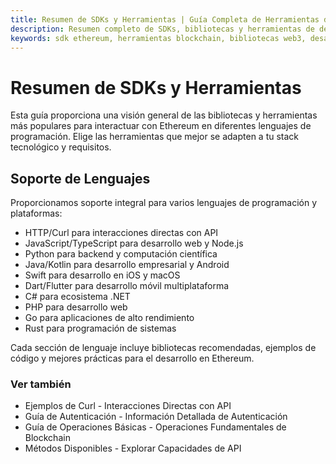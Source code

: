 ```yaml
---
title: Resumen de SDKs y Herramientas | Guía Completa de Herramientas de Desarrollo para Ethereum
description: Resumen completo de SDKs, bibliotecas y herramientas de desarrollo disponibles para el desarrollo de blockchain Ethereum en todos los principales lenguajes de programación y plataformas
keywords: sdk ethereum, herramientas blockchain, bibliotecas web3, desarrollo ethereum, desarrollo blockchain, herramientas dapp, bibliotecas ethereum, herramientas de contratos inteligentes, sdk blockchain, programación ethereum, ethereum multiplataforma, ethereum multi-lenguaje
---
```


# Resumen de SDKs y Herramientas

Esta guía proporciona una visión general de las bibliotecas y herramientas más populares para interactuar con Ethereum en diferentes lenguajes de programación. Elige las herramientas que mejor se adapten a tu stack tecnológico y requisitos.

## Soporte de Lenguajes

Proporcionamos soporte integral para varios lenguajes de programación y plataformas:

- <Link to="/docs/ethereum/tools/curl" title="Ejemplos para interacciones directas con API HTTP con nodos Ethereum">HTTP/Curl</Link> para interacciones directas con API
- <Link to="/docs/ethereum/tools/javascript-typescript" title="Guía de bibliotecas JavaScript y TypeScript para desarrollo en Ethereum">JavaScript/TypeScript</Link> para desarrollo web y Node.js
- <Link to="/docs/ethereum/tools/python" title="Guía de bibliotecas Python para desarrollo de blockchain Ethereum">Python</Link> para backend y computación científica
- <Link to="/docs/ethereum/tools/java-kotlin" title="Guía de bibliotecas Java y Kotlin para desarrollo Ethereum basado en JVM">Java/Kotlin</Link> para desarrollo empresarial y Android
- <Link to="/docs/ethereum/tools/swift" title="Guía de bibliotecas Swift para desarrollo Ethereum en iOS y macOS">Swift</Link> para desarrollo en iOS y macOS
- <Link to="/docs/ethereum/tools/dart-flutter" title="Guía de herramientas Dart y Flutter para aplicaciones Ethereum multiplataforma">Dart/Flutter</Link> para desarrollo móvil multiplataforma
- <Link to="/docs/ethereum/tools/csharp" title="Guía de bibliotecas C# y .NET para desarrollo en Ethereum">C#</Link> para ecosistema .NET
- <Link to="/docs/ethereum/tools/php" title="Guía de bibliotecas y herramientas PHP para desarrollo en Ethereum">PHP</Link> para desarrollo web
- <Link to="/docs/ethereum/tools/go" title="Guía de bibliotecas Go para Ethereum con enfoque en go-ethereum">Go</Link> para aplicaciones de alto rendimiento
- <Link to="/docs/ethereum/tools/rust" title="Guía de bibliotecas y herramientas Rust para desarrollo en Ethereum">Rust</Link> para programación de sistemas

Cada sección de lenguaje incluye bibliotecas recomendadas, ejemplos de código y mejores prácticas para el desarrollo en Ethereum.

### Ver también

- <Link to="/docs/ethereum/tools/curl" title="Ejemplos para llamadas directas a API de Ethereum usando Curl">Ejemplos de Curl</Link> - Interacciones Directas con API
- <Link to="/docs/ethereum/authentication" title="Guía para autenticarse con nodos Ethereum y servicios API">Guía de Autenticación</Link> - Información Detallada de Autenticación
- <Link to="/docs/ethereum/basic-operations" title="Aprende operaciones fundamentales de blockchain Ethereum para desarrolladores">Guía de Operaciones Básicas</Link> - Operaciones Fundamentales de Blockchain
- <Link to="/docs/ethereum/all-methods" title="Referencia completa de todos los métodos API de Ethereum disponibles">Métodos Disponibles</Link> - Explorar Capacidades de API
